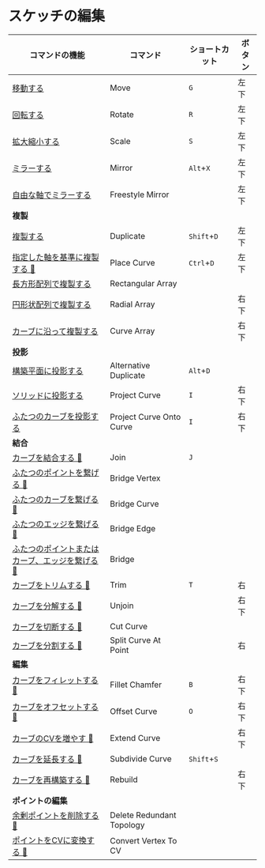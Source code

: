 # スケッチの編集

| コマンドの機能 | コマンド | ショートカット |ボタン|
| ------- | ------- | ------- | -------  |
| [移動する](sketch-edit/move)|Move|`G`|左下|
| [回転する](sketch-edit/rotate)|Rotate|`R` |左下|
| [拡大縮小する](sketch-edit/scale)|Scale|`S` | 左下|
| [ミラーする](sketch-edit/mirror)|Mirror|`Alt`+`X`| 左下|
| [ 自由な軸でミラーする](sketch-edit/freestyle-mirror)|Freestyle Mirror| |左下 |
| **複製**||| |
| [複製する](sketch-edit/duplicate)|Duplicate|`Shift`+`D` | 左下|
| [指定した軸を基準に複製する 🚧](sketch-edit/place-curve)|Place Curve|`Ctrl`+`D` |左下 |
| [長方形配列で複製する](sketch-edit/rectangular-array)|Rectangular Array| | |
| [円形状配列で複製する](sketch-edit/radial-array)|Radial Array| |右下|
| [カーブに沿って複製する](sketch-edit/curve-array)|Curve Array| |右下|
| **投影**||| |
| [構築平面に投影する](sketch-edit/alternative-duplicate)|Alternative Duplicate|`Alt`+`D`| |
| [ソリッドに投影する](sketch-edit/project-curve)|Project Curve|`I`|右下|
| [ふたつのカーブを投影する](sketch-edit/project-curve-onto-curve)|Project Curve Onto Curve|`I`|右下|
| **結合**||| |
| [カーブを結合する 🚧](sketch-edit/join)|Join|`J`| |
| [ふたつのポイントを繋げる 🚧](sketch-edit/bridge-vertex)|Bridge Vertex| | |
| [ふたつのカーブを繋げる 🚧](sketch-edit/bridge-curve)|Bridge Curve| | |
| [ふたつのエッジを繋げる 🚧](sketch-edit/bridge-edge)|Bridge Edge| | |
| [ふたつのポイントまたはカーブ、エッジを繋げる 🚧](sketch-edit/bridge)|Bridge| | |
| [カーブをトリムする 🚧](sketch-edit/trim)|Trim|`T`|右|
| [カーブを分解する 🚧](sketch-edit/unjoin)|Unjoin| |右下|
| [カーブを切断する 🚧](sketch-edit/cut-curve)|Cut Curve| | |
| [カーブを分割する 🚧](sketch-edit/split-curve-at-point)|Split Curve At Point| |右|
| **編集**||| |
| [カーブをフィレットする 🚧](sketch-edit/fillet-chamfer)|Fillet Chamfer|`B`|右下|
| [カーブをオフセットする 🚧](sketch-edit/offset-curve)|Offset Curve|`O`|右下|
| [カーブのCVを増やす 🚧](sketch-edit/subdivide-curve)|Extend Curve| |右下|
| [カーブを延長する 🚧](sketch-edit/extend-curve)|Subdivide Curve|`Shift`+`S`| |
| [カーブを再構築する 🚧](sketch-edit/rebuild)|Rebuild| |右下|
| **ポイントの編集**||| |
| [余剰ポイントを削除する 🚧](sketch-edit/delete-redundant-topology)|Delete Redundant Topology| | |
| [ポイントをCVに変換する 🚧](sketch-edit/convert-vertex-to-cv)|Convert Vertex To CV| | |
